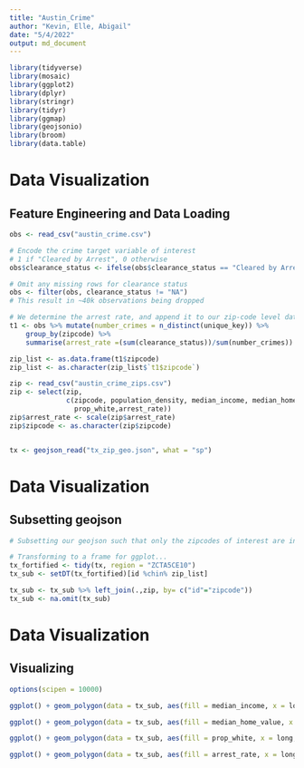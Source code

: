 ```yaml
---
title: "Austin_Crime"
author: "Kevin, Elle, Abigail"
date: "5/4/2022"
output: md_document
---
```


```r

library(tidyverse)
library(mosaic)
library(ggplot2)
library(dplyr)
library(stringr)
library(tidyr)
library(ggmap)
library(geojsonio)
library(broom)
library(data.table)
```

# Data Visualization
## Feature Engineering and Data Loading
```r
obs <- read_csv("austin_crime.csv")

# Encode the crime target variable of interest
# 1 if "Cleared by Arrest", 0 otherwise
obs$clearance_status <- ifelse(obs$clearance_status == "Cleared by Arrest", 1, 0)

# Omit any missing rows for clearance status
obs <- filter(obs, clearance_status != "NA")
# This result in ~40k observations being dropped

# We determine the arrest rate, and append it to our zip-code level data
t1 <- obs %>% mutate(number_crimes = n_distinct(unique_key)) %>%
    group_by(zipcode) %>% 
    summarise(arrest_rate =(sum(clearance_status))/sum(number_crimes))

zip_list <- as.data.frame(t1$zipcode)
zip_list <- as.character(zip_list$`t1$zipcode`)

zip <- read_csv("austin_crime_zips.csv")
zip <- select(zip, 
              c(zipcode, population_density, median_income, median_home_value,
                prop_white,arrest_rate))
zip$arrest_rate <- scale(zip$arrest_rate)
zip$zipcode <- as.character(zip$zipcode)


tx <- geojson_read("tx_zip_geo.json", what = "sp")

```

# Data Visualization
## Subsetting geojson
```r
# Subsetting our geojson such that only the zipcodes of interest are included...

# Transforming to a frame for ggplot...
tx_fortified <- tidy(tx, region = "ZCTA5CE10")
tx_sub <- setDT(tx_fortified)[id %chin% zip_list]

tx_sub <- tx_sub %>% left_join(.,zip, by= c("id"="zipcode"))
tx_sub <- na.omit(tx_sub)

```

# Data Visualization
## Visualizing
```r
options(scipen = 10000)

ggplot() + geom_polygon(data = tx_sub, aes(fill = median_income, x = long, y = lat, group = group,), color = 'black')

ggplot() + geom_polygon(data = tx_sub, aes(fill = median_home_value, x = long, y = lat, group = group,), color = 'black')

ggplot() + geom_polygon(data = tx_sub, aes(fill = prop_white, x = long, y = lat, group = group,), color = 'black')

ggplot() + geom_polygon(data = tx_sub, aes(fill = arrest_rate, x = long, y = lat, group = group,), color = 'black')
```